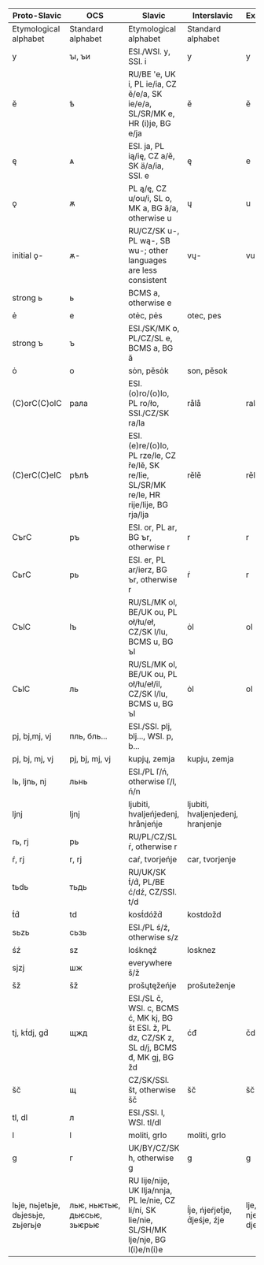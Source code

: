 | Proto-Slavic                       | OCS                              | Slavic                                                                                         |  Interslavic                  | Examples                    |
|------------------------------------|----------------------------------|------------------------------------------------------------------------------------------------|-------------------------------|-----------------------------|
|  Etymological alphabet             |  Standard alphabet               |  Etymological alphabet                                                                         |  Standard alphabet            |
| y                                  | ꙑ, ъи                            | ESl./WSl. y, SSl. i                                                                            | y                             | y                           | byti, dobry                                          | byti, dobry                                        |
| ě                                  | ѣ                                | RU/BE 'e, UK i, PL ie/ia, CZ ě/e/a, SK ie/e/a, SL/SR/MK e, HR (i)je, BG e/ja                   | ě                             | ě                           | svět, rěka                                           | svět, rěka                                         |
| ę                                  | ѧ                                | ESl. ja, PL ią/ię, CZ a/ě, SK ä/a/ia, SSl. e                                                   | ę                             | e                           | język, svęty                                         | jezyk, svety                                       |
| ǫ                                  | ѫ                                | PL ą/ę, CZ u/ou/i, SL o, MK a, BG ă/a, otherwise u                                             | ų                             | u                           | pųt́, rųka                                           | put, ruka                                          |
| initial ǫ-                         | ѫ-                               | RU/CZ/SK u-, PL wą-, SB wu-; other languages are less consistent                               | vų-                           | vu-                         | vųtroby, pavųk                                       | vutroby, pavuk                                     |
| strong ь                           | ь                                | BCMS a, otherwise e
| ė                             | e                           | otėc, pės                                            | otec, pes                                          |
| strong ъ                           | ъ                                | ESl./SK/MK o, PL/CZ/SL e, BCMS a, BG ă
| ȯ                             | o                           | sȯn, pěsȯk                                           | son, pěsok                                         |
| (C)orC(C)olC                       | рала                             | ESl. (o)ro/(o)lo, PL ro/ło, SSl./CZ/SK ra/la                                                   | rålå                          | rala                        | gråd, kråvaglåva, mlådy                              | grad, kravaglava, mlady                            |
| (C)erC(C)elC                       | рѣлѣ                             | ESl. (e)re/(o)lo, PL rze/le, CZ ře/lě, SK re/lie, SL/SR/MK re/le, HR rije/lije, BG rja/lja     | rělě                          | rělě                        | brěg, prědmlěko                                      | brěg, prědmlěko                                    |
| CъrC                               | ръ                               | ESl. or, PL ar, BG ъr, otherwise r                                                             | r                             | r                           | trg, krčma                                           | trg, krčma                                         |
| CьrC                               | рь                               | ESl. er, PL ar/ierz, BG ъr, otherwise r                                                        | ŕ                             | r                           | dŕžati, smŕt́                                        | držati, smrt                                       |
| CъlC                               | lъ                               | RU/SL/MK ol, BE/UK ou, PL oł/łu/eł, CZ/SK l/lu, BCMS u, BG ъl                                  | ȯl                            | ol                          | dȯlg, kȯlbasa                                        | dolg, kolbasa                                      |
| CьlC                               | ль                               | RU/SL/MK ol, BE/UK ou, PL oł/łu/eł/il, CZ/SK l/lu, BCMS u, BG ъl                               | ȯl                            | ol                          | tȯlsty, vȯlk                                         | tolsty, volk                                       |
| pj, bj,mj, vj                      | пль, бль...                      | ESl./SSl. plj, blj..., WSl. p, b...
| pj, bj, mj, vj                | pj, bj, mj, vj              | kupjų, zemja                                         | kupju, zemja                                       |
| lь, ljnь, nj                       | льнь                             | ESl./PL ľ/ń, otherwise ľ/l, ń/n
| ljnj                          | ljnj                        | ljubiti, hvaljeńjedenj, hrånjeńje                    | ljubiti, hvaljenjedenj, hranjenje                  |
| rь, rj                             | рь                               | RU/PL/CZ/SL ŕ, otherwise r
| ŕ, rj                         | r, rj                       | caŕ, tvorjeńje                                       | car, tvorjenje                                     |
| tьdь                               | тьдь                             | RU/UK/SK t́/d́, PL/BE ć/dź, CZ/SSl. t/d
| t́d́                          | td                          | kost́dóžd́                                           | kostdožd                                           |
| sьzь                               | сьзь                             | ESl./PL ś/ź, otherwise s/z
| śź                            | sz                          | lośknęź                                              | losknez                                            |
| sjzj                               | шж                               | everywhere š/ž
| šž                            | šž                          | prošųtęžeńje                                         | prošuteženje                                       |
| tj, kt́dj, gd́                     | щжд                              | ESl./SL č, WSl. c, BCMS ć, MK kj, BG št ESl. ž, PL dz, CZ/SK z, SL d/j, BCMS đ, MK gj, BG žd | ćđ                            | čdž                         | svěća, noćmeđu                                       | svěča, nočmedžu                                    |
| šč                                 | щ                                | CZ/SK/SSl. št, otherwise šč                                                                    | šč                            | šč                          | ščetka                                               | ščetka                                             |
| tl, dl                             | л                                | ESl./SSl. l, WSl. tl/dl
| l                             | l                           | moliti, grlo                                         | moliti, grlo                                       |
| g                                  | г                                | UK/BY/CZ/SK h, otherwise g                                                                     | g                             | g                           | glåva, jego                                          | glava, jego                                        |
| lьje, nьjetьje, dьjesьje, zьjerьje | льѥ,&nbsp;ньѥтьѥ, дьѥсьѥ, зьѥрьѥ | RU lije/nije, UK llja/nnja, PL le/nie, CZ lí/ní, SK lie/nie, SL/SH/MK lje/nje, BG l(i)e/n(i)e  | ĺje, ńjeŕjet́je, d́jeśje, źje | lje, njerjetje, djesje, zje | usiĺje, dělańje, primoŕje, žit́je, orųd́je, podlěśje | usilje, dělanje, primorje, žitje, orudje, podlěsje |
<!-- TODO the table is not true. It is necessary to finalize. Original: http://steen.free.fr/interslavic/derivation.html#international -->

